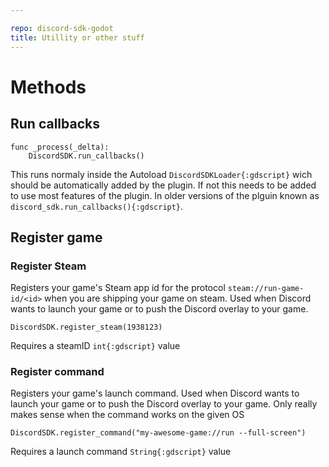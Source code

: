 ```yaml
---

repo: discord-sdk-godot
title: Utillity or other stuff
---
```

# Methods 
## Run callbacks
```gdscript
func _process(_delta):
    DiscordSDK.run_callbacks()
```
This runs normaly inside the Autoload `DiscordSDKLoader{:gdscript}` wich should be automatically added by the plugin. If not this needs to be added to use most features of the plugin. In older versions of the plguin known as `discord_sdk.run_callbacks(){:gdscript}`.
## Register game
### Register Steam
Registers your game's Steam app id for the protocol `steam://run-game-id/<id>` when you are shipping your game on steam. Used when Discord wants to launch your game or to push the Discord overlay to your game.
```gdscript
DiscordSDK.register_steam(1938123)
```
Requires a steamID `int{:gdscript}` value
### Register command
Registers your game's launch command. Used when Discord wants to launch your game or to push the Discord overlay to your game. Only really makes sense when the command works on the given OS
```gdscript
DiscordSDK.register_command("my-awesome-game://run --full-screen")
```
Requires a launch command `String{:gdscript}` value
